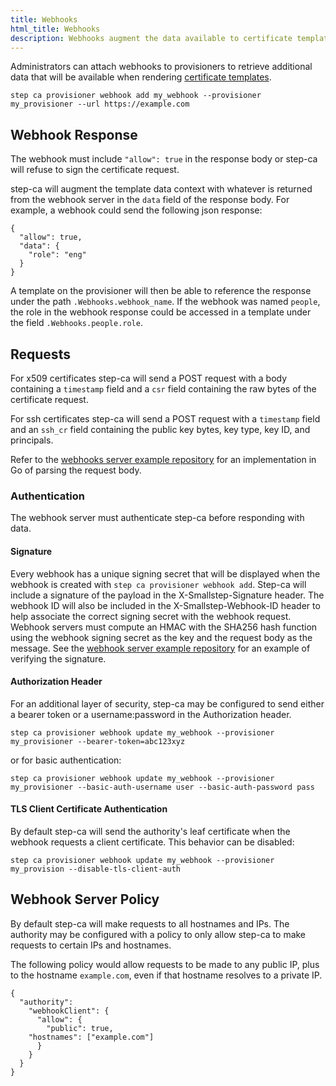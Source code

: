 ```yaml
---
title: Webhooks
html_title: Webhooks
description: Webhooks augment the data available to certificate templates
---
```


Administrators can attach webhooks to provisioners to retrieve additional data that will be available when rendering [certificate templates](/docs/step-ca/templates).

```
step ca provisioner webhook add my_webhook --provisioner my_provisioner --url https://example.com
```

## Webhook Response

The webhook must include `"allow": true` in the response body or step-ca will refuse to sign the certificate request.

step-ca will augment the template data context with whatever is returned from the webhook server in the `data` field of the response body.
For example, a webhook could send the following json response:
```
{
  "allow": true,
  "data": {
    "role": "eng"
  }
}
```

A template on the provisioner will then be able to reference the response under the path `.Webhooks.webhook_name`.
If the webhook was named `people`, the role in the webhook response could be accessed in a template under the field `.Webhooks.people.role`.

## Requests

For x509 certificates step-ca will send a POST request with a body containing a `timestamp` field and a `csr` field containing the raw bytes of the certificate request.

For ssh certificates step-ca will send a POST request with a `timestamp` field and an `ssh_cr` field containing the public key bytes, key type, key ID, and principals.

Refer to the [webhooks server example repository](https://github.com/smallstep/webhooks) for an implementation in Go of parsing the request body.

### Authentication

The webhook server must authenticate step-ca before responding with data.

#### Signature

Every webhook has a unique signing secret that will be displayed when the webhook is created with `step ca provisioner webhook add`.
Step-ca will include a signature of the payload in the X-Smallstep-Signature header.
The webhook ID will also be included in the X-Smallstep-Webhook-ID header to help associate the correct signing secret with the webhook request.
Webhook servers must compute an HMAC with the SHA256 hash function using the webhook signing secret as the key and the request body as the message.
See the [webhook server example repository](https://github.com/smallstep/webhooks) for an example of verifying the signature.

#### Authorization Header

For an additional layer of security, step-ca may be configured to send either a bearer token or a username:password in the Authorization header.

```
step ca provisioner webhook update my_webhook --provisioner my_provisioner --bearer-token=abc123xyz
```

or for basic authentication:

```
step ca provisioner webhook update my_webhook --provisioner my_provisioner --basic-auth-username user --basic-auth-password pass
```

#### TLS Client Certificate Authentication

By default step-ca will send the authority's leaf certificate when the webhook requests a client certificate.
This behavior can be disabled:

```
step ca provisioner webhook update my_webhook --provisioner my_provision --disable-tls-client-auth
```

## Webhook Server Policy

By default step-ca will make requests to all hostnames and IPs.
The authority may be configured with a policy to only allow step-ca to make requests to certain IPs and hostnames.

The following policy would allow requests to be made to any public IP, plus to the hostname `example.com`, even if that hostname resolves to a private IP.

```
{
  "authority":
    "webhookClient": {
      "allow": {
        "public": true,
	"hostnames": ["example.com"]
      }
    }
  }
}
```
